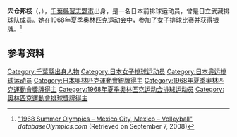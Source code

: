 {{Infobox sportsperson
| name           = 宍仓邦枝
|show-medals=yes
|medaltemplates=
{{MedalSport | 女子[[排球|排球]]}}
{{MedalCountry | {{JPN}} }}
{{MedalCompetition|[[奥林匹克运动会|奥林匹克运动会]]}}
{{MedalSilver| [[1968年夏季奥林匹克运动会|1968年 墨西哥城]] |[[1968年夏季奧林匹克運動會排球比賽|女子团体]]}}
}}

'''宍仓邦枝'''（{{jpn|j=宍倉 邦枝|hg=ししくら くにえ|rm=Shishikura Kunie}}，{{bd|1946年|7月13日||}}），[[千葉縣|千葉縣]][[習志野市|習志野市]]出身，是一名日本前排球运动员，曾是日立武藏排球队成员。她在1968年夏季奥林匹克运动会中，参加了女子排球比赛并获得银牌。<ref name=db-ol-VOL1964>[http://www.databaseolympics.com/games/gamessport.htm?g=17&sp=VOL "1968 Summer Olympics – Mexico City, Mexico – Volleyball"] {{Wayback|url=http://www.databaseolympics.com/games/gamessport.htm?g=17&sp=VOL |date=20160311005118 }} ''databaseOlympics.com'' (Retrieved on September 7, 2008)</ref>

==参考资料==
{{Reflist}}

{{DEFAULTSORT:Shishikura Kunie}}
[[Category:千葉縣出身人物|Category:千葉縣出身人物]]
[[Category:日本女子排球运动员|Category:日本女子排球运动员]]
[[Category:日本奥运排球运动员|Category:日本奥运排球运动员]]
[[Category:日本奧林匹克運動會銀牌得主|Category:日本奧林匹克運動會銀牌得主]]
[[Category:1968年夏季奧林匹克運動會獎牌得主|Category:1968年夏季奧林匹克運動會獎牌得主]]
[[Category:1968年夏季奥林匹克运动会排球运动员|Category:1968年夏季奥林匹克运动会排球运动员]]
[[Category:奧林匹克運動會排球獎牌得主|Category:奧林匹克運動會排球獎牌得主]]
